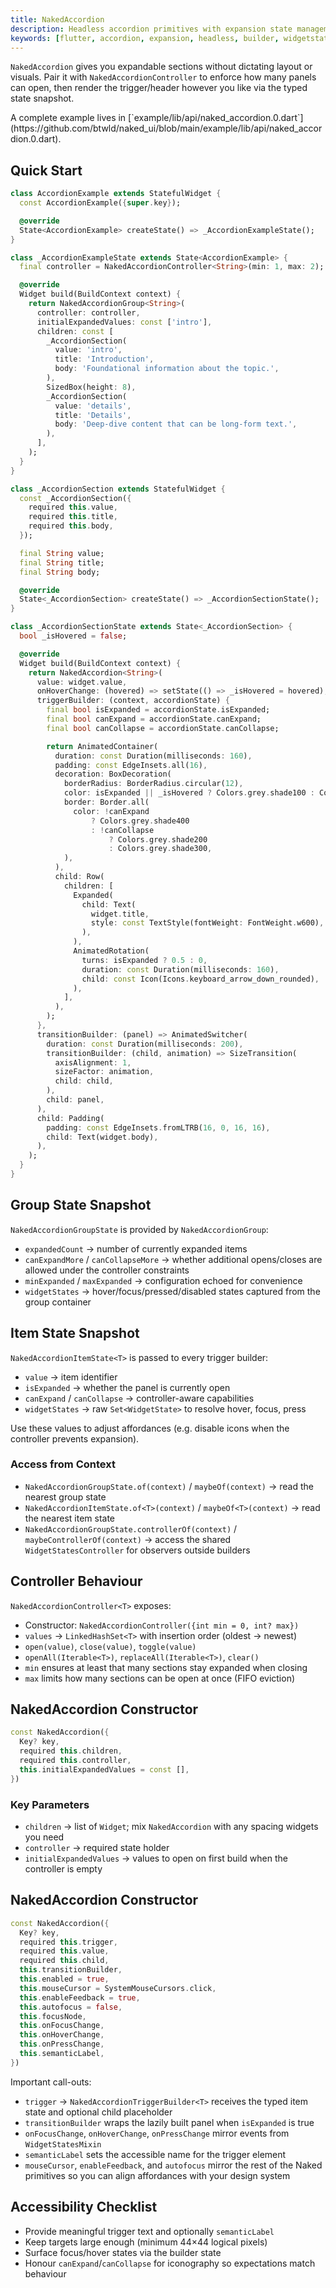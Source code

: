 ```yaml
---
title: NakedAccordion
description: Headless accordion primitives with expansion state management and typed builders for fully custom triggers
keywords: [flutter, accordion, expansion, headless, builder, widgetstate]
---
```


`NakedAccordion` gives you expandable sections without dictating layout or visuals. Pair it with `NakedAccordionController` to enforce how many panels can open, then render the trigger/header however you like via the typed state snapshot.

<Info>
  A complete example lives in [`example/lib/api/naked_accordion.0.dart`](https://github.com/btwld/naked_ui/blob/main/example/lib/api/naked_accordion.0.dart).
</Info>

## Quick Start

```dart
class AccordionExample extends StatefulWidget {
  const AccordionExample({super.key});

  @override
  State<AccordionExample> createState() => _AccordionExampleState();
}

class _AccordionExampleState extends State<AccordionExample> {
  final controller = NakedAccordionController<String>(min: 1, max: 2);

  @override
  Widget build(BuildContext context) {
    return NakedAccordionGroup<String>(
      controller: controller,
      initialExpandedValues: const ['intro'],
      children: const [
        _AccordionSection(
          value: 'intro',
          title: 'Introduction',
          body: 'Foundational information about the topic.',
        ),
        SizedBox(height: 8),
        _AccordionSection(
          value: 'details',
          title: 'Details',
          body: 'Deep-dive content that can be long-form text.',
        ),
      ],
    );
  }
}

class _AccordionSection extends StatefulWidget {
  const _AccordionSection({
    required this.value,
    required this.title,
    required this.body,
  });

  final String value;
  final String title;
  final String body;

  @override
  State<_AccordionSection> createState() => _AccordionSectionState();
}

class _AccordionSectionState extends State<_AccordionSection> {
  bool _isHovered = false;

  @override
  Widget build(BuildContext context) {
    return NakedAccordion<String>(
      value: widget.value,
      onHoverChange: (hovered) => setState(() => _isHovered = hovered),
      triggerBuilder: (context, accordionState) {
        final bool isExpanded = accordionState.isExpanded;
        final bool canExpand = accordionState.canExpand;
        final bool canCollapse = accordionState.canCollapse;

        return AnimatedContainer(
          duration: const Duration(milliseconds: 160),
          padding: const EdgeInsets.all(16),
          decoration: BoxDecoration(
            borderRadius: BorderRadius.circular(12),
            color: isExpanded || _isHovered ? Colors.grey.shade100 : Colors.white,
            border: Border.all(
              color: !canExpand
                  ? Colors.grey.shade400
                  : !canCollapse
                      ? Colors.grey.shade200
                      : Colors.grey.shade300,
            ),
          ),
          child: Row(
            children: [
              Expanded(
                child: Text(
                  widget.title,
                  style: const TextStyle(fontWeight: FontWeight.w600),
                ),
              ),
              AnimatedRotation(
                turns: isExpanded ? 0.5 : 0,
                duration: const Duration(milliseconds: 160),
                child: const Icon(Icons.keyboard_arrow_down_rounded),
              ),
            ],
          ),
        );
      },
      transitionBuilder: (panel) => AnimatedSwitcher(
        duration: const Duration(milliseconds: 200),
        transitionBuilder: (child, animation) => SizeTransition(
          axisAlignment: 1,
          sizeFactor: animation,
          child: child,
        ),
        child: panel,
      ),
      child: Padding(
        padding: const EdgeInsets.fromLTRB(16, 0, 16, 16),
        child: Text(widget.body),
      ),
    );
  }
}
```

## Group State Snapshot

`NakedAccordionGroupState` is provided by `NakedAccordionGroup`:

- `expandedCount` → number of currently expanded items
- `canExpandMore` / `canCollapseMore` → whether additional opens/closes are allowed under the controller constraints
- `minExpanded` / `maxExpanded` → configuration echoed for convenience
- `widgetStates` → hover/focus/pressed/disabled states captured from the group container

## Item State Snapshot

`NakedAccordionItemState<T>` is passed to every trigger builder:

- `value` → item identifier
- `isExpanded` → whether the panel is currently open
- `canExpand` / `canCollapse` → controller-aware capabilities
- `widgetStates` → raw `Set<WidgetState>` to resolve hover, focus, press

Use these values to adjust affordances (e.g. disable icons when the controller prevents expansion).

### Access from Context

- `NakedAccordionGroupState.of(context)` / `maybeOf(context)` → read the nearest group state
- `NakedAccordionItemState.of<T>(context)` / `maybeOf<T>(context)` → read the nearest item state
- `NakedAccordionGroupState.controllerOf(context)` / `maybeControllerOf(context)` → access the shared `WidgetStatesController` for observers outside builders

## Controller Behaviour

`NakedAccordionController<T>` exposes:

- Constructor: `NakedAccordionController({int min = 0, int? max})`
- `values` → `LinkedHashSet<T>` with insertion order (oldest → newest)
- `open(value)`, `close(value)`, `toggle(value)`
- `openAll(Iterable<T>)`, `replaceAll(Iterable<T>)`, `clear()`
- `min` ensures at least that many sections stay expanded when closing
- `max` limits how many sections can be open at once (FIFO eviction)

## NakedAccordion Constructor

```dart
const NakedAccordion({
  Key? key,
  required this.children,
  required this.controller,
  this.initialExpandedValues = const [],
})
```

### Key Parameters

- `children` → list of `Widget`; mix `NakedAccordion` with any spacing widgets you need
- `controller` → required state holder
- `initialExpandedValues` → values to open on first build when the controller is empty

## NakedAccordion Constructor

```dart
const NakedAccordion({
  Key? key,
  required this.trigger,
  required this.value,
  required this.child,
  this.transitionBuilder,
  this.enabled = true,
  this.mouseCursor = SystemMouseCursors.click,
  this.enableFeedback = true,
  this.autofocus = false,
  this.focusNode,
  this.onFocusChange,
  this.onHoverChange,
  this.onPressChange,
  this.semanticLabel,
})
```

Important call-outs:

- `trigger` → `NakedAccordionTriggerBuilder<T>` receives the typed item state and optional child placeholder
- `transitionBuilder` wraps the lazily built panel when `isExpanded` is true
- `onFocusChange`, `onHoverChange`, `onPressChange` mirror events from `WidgetStatesMixin`
- `semanticLabel` sets the accessible name for the trigger element
- `mouseCursor`, `enableFeedback`, and `autofocus` mirror the rest of the Naked primitives so you can align affordances with your design system

## Accessibility Checklist

- Provide meaningful trigger text and optionally `semanticLabel`
- Keep targets large enough (minimum 44×44 logical pixels)
- Surface focus/hover states via the builder state
- Honour `canExpand`/`canCollapse` for iconography so expectations match behaviour
